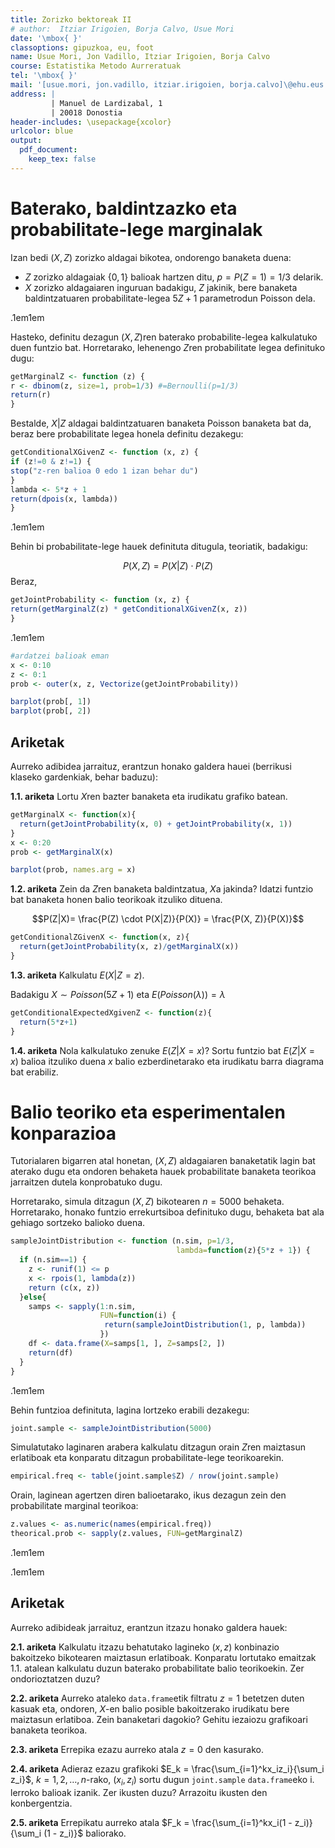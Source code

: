 ```yaml
---
title: Zorizko bektoreak II
# author:  Itziar Irigoien, Borja Calvo, Usue Mori
date: '\mbox{ }'
classoptions: gipuzkoa, eu, foot
name: Usue Mori, Jon Vadillo, Itziar Irigoien, Borja Calvo 
course: Estatistika Metodo Aurreratuak
tel: '\mbox{ }'
mail: '[usue.mori, jon.vadillo, itziar.irigoien, borja.calvo]\@ehu.eus'
address: | 
         | Manuel de Lardizabal, 1
         | 20018 Donostia
header-includes: \usepackage{xcolor}
urlcolor: blue
output:
  pdf_document:
    keep_tex: false
---
```





# Baterako, baldintzazko eta probabilitate-lege marginalak

Izan bedi $(X, Z)$ zorizko aldagai bikotea, ondorengo banaketa duena:

+ $Z$ zorizko aldagaiak $\{0, 1\}$ balioak hartzen ditu, $p = P(Z=1) = 1/3$ delarik. 
+ $X$ zorizko aldagaiaren inguruan badakigu, $Z$ jakinik, bere banaketa baldintzatuaren probabilitate-legea $5Z + 1$ parametrodun Poisson dela.

\bigskip

\sffamily\fboxrule.1em\fboxsep1em
\fcolorbox{black}{yellow}{\color{black}
  \begin{minipage}[c][0.5cm][t]{15cm}
  \textbf{Ariketa:} Zein probabilitate-banaketa ezagun jarraitzen du $Z$ aldagaiak?
  \end{minipage}}

\bigskip


 
Hasteko, definitu dezagun $(X, Z)$ren baterako probabilite-legea kalkulatuko duen funtzio bat. Horretarako, lehenengo $Z$ren probabilitate legea definituko dugu:

```r
getMarginalZ <- function (z) {
r <- dbinom(z, size=1, prob=1/3) #=Bernoulli(p=1/3)
return(r)
}
```


Bestalde, $X|Z$ aldagai baldintzatuaren banaketa Poisson banaketa bat da, beraz bere probabilitate legea honela definitu dezakegu:

```r
getConditionalXGivenZ <- function (x, z) {
if (z!=0 & z!=1) {
stop("z-ren balioa 0 edo 1 izan behar du")
}
lambda <- 5*z + 1
return(dpois(x, lambda))
}
```
\bigskip

\sffamily\fboxrule.1em\fboxsep1em
\fcolorbox{black}{yellow}{\color{black}
  \begin{minipage}[c][0.5cm][t]{15cm}
  \textbf{Ariketa:} Bete aurreko kode blokean falta dena eta irudikatu $X|Z$ aldagaiaren probabilitate-legea.
  \end{minipage}}

\bigskip




Behin bi probabilitate-lege hauek definituta ditugula, teoriatik, badakigu:

$$P(X,Z)= P(X|Z) \cdot P(Z)$$
Beraz, 

```r
getJointProbability <- function (x, z) {
return(getMarginalZ(z) * getConditionalXGivenZ(x, z))
}
```

\bigskip

\sffamily\fboxrule.1em\fboxsep1em
\fcolorbox{black}{yellow}{\color{black}
  \begin{minipage}[c][0.5cm][t]{15cm}
  \textbf{Ariketa:} Bete aurreko kode blokean falta dena eta irudikatu $(X,Y)$ aldagaiaren probabilitate-legea hiru dimentsiotako grafiko bat erabiliz.
  \end{minipage}}

\bigskip


```r

#ardatzei balioak eman
x <- 0:10
z <- 0:1
prob <- outer(x, z, Vectorize(getJointProbability))

barplot(prob[, 1])
barplot(prob[, 2])
```




## Ariketak

Aurreko adibidea jarraituz, erantzun honako galdera hauei (berrikusi klaseko gardenkiak, behar baduzu):\bigskip

**1.1. ariketa** Lortu $X$ren bazter banaketa eta irudikatu grafiko batean.\bigskip

```r
getMarginalX <- function(x){
  return(getJointProbability(x, 0) + getJointProbability(x, 1))
}
x <- 0:20
prob <- getMarginalX(x)

barplot(prob, names.arg = x)
```


**1.2. ariketa** Zein da $Z$ren banaketa baldintzatua, $X$a jakinda? Idatzi funtzio bat banaketa honen balio teorikoak itzuliko dituena. \bigskip

$$P(Z|X)= \frac{P(Z) \cdot P(X|Z)}{P(X)} = \frac{P(X, Z)}{P(X)}$$

```r
getConditionalZGivenX <- function(x, z){
  return(getJointProbability(x, z)/getMarginalX(x))
}
```

 
**1.3. ariketa** Kalkulatu $E(X | Z=z)$.\bigskip

Badakigu $X \sim Poisson(5Z+1)$ eta $E(Poisson(\lambda)) = \lambda$

```r
getConditionalExpectedXgivenZ <- function(z){
  return(5*z+1)
}

```



**1.4. ariketa** Nola kalkulatuko zenuke $E(Z | X=x)$? Sortu funtzio bat $E(Z | X=x)$ balioa itzuliko duena $x$ balio ezberdinetarako eta irudikatu barra diagrama bat erabiliz. \bigskip



# Balio teoriko eta esperimentalen konparazioa

Tutorialaren bigarren atal honetan, $(X,Z)$ aldagaiaren banaketatik lagin bat aterako dugu eta ondoren behaketa hauek probabilitate banaketa teorikoa jarraitzen dutela konprobatuko dugu.

Horretarako, simula ditzagun $(X, Z)$ bikotearen $n=5000$ behaketa. Horretarako, honako funtzio errekurtsiboa definituko dugu, behaketa bat ala gehiago sortzeko balioko duena.

```r
sampleJointDistribution <- function (n.sim, p=1/3, 
                                     lambda=function(z){5*z + 1}) {
  if (n.sim==1) {
    z <- runif(1) <= p
    x <- rpois(1, lambda(z))
    return (c(x, z))
  }else{
    samps <- sapply(1:n.sim, 
                    FUN=function(i) {
                     return(sampleJointDistribution(1, p, lambda))
                    })
    df <- data.frame(X=samps[1, ], Z=samps[2, ])
    return(df)
  }
}
```

\bigskip

\sffamily\fboxrule.1em\fboxsep1em
\fcolorbox{black}{yellow}{\color{black}
  \begin{minipage}[c][0.5cm][t]{15cm}
  \textbf{Ariketa:} Azaldu aurreko kode blokeko 4. lerroa. Zer egiten du?
  \end{minipage}}

\bigskip




Behin funtzioa definituta, lagina lortzeko erabili dezakegu:

```r
joint.sample <- sampleJointDistribution(5000)
```

Simulatutako laginaren arabera kalkulatu ditzagun orain $Z$ren maiztasun erlatiboak eta konparatu ditzagun probabilitate-lege teorikoarekin. 

```r
empirical.freq <- table(joint.sample$Z) / nrow(joint.sample)
```

Orain, laginean agertzen diren balioetarako, ikus dezagun zein den probabilitate marginal teorikoa: 

```r
z.values <- as.numeric(names(empirical.freq))
theorical.prob <- sapply(z.values, FUN=getMarginalZ)
```

\bigskip

\sffamily\fboxrule.1em\fboxsep1em
\fcolorbox{black}{yellow}{\color{black}
  \begin{minipage}[c][0.5cm][t]{15cm}
  \textbf{Ariketa:} Maiztasun erlatiboak eta probabilitate teorikoak konparatu barra-diagrama bat erabiliz.
  \end{minipage}}

\bigskip



\bigskip

\sffamily\fboxrule.1em\fboxsep1em
\fcolorbox{black}{yellow}{\color{black}
  \begin{minipage}[c][0.5cm][t]{15cm}
  \textbf{Ariketa:} Egin ezazu gauza bera $X$ aldagaiarentzako.
  \end{minipage}}

\bigskip

\bigskip

## Ariketak

Aurreko adibideak jarraituz, erantzun itzazu honako galdera hauek:\bigskip

**2.1. ariketa** Kalkulatu itzazu behatutako lagineko $(x, z)$ konbinazio bakoitzeko bikotearen maiztasun erlatiboak. Konparatu lortutako emaitzak 1.1. atalean kalkulatu duzun baterako probabilitate balio teorikoekin. Zer ondorioztatzen duzu? \bigskip


  
**2.2. ariketa** Aurreko ataleko `data.frame`etik filtratu $z=1$ betetzen duten kasuak eta, ondoren, $X$-en balio posible bakoitzerako irudikatu bere maiztasun erlatiboa. Zein banaketari dagokio? Gehitu iezaiozu grafikoari banaketa teorikoa. \bigskip



\bigskip

**2.3. ariketa** Errepika ezazu aurreko atala  $z=0$ den kasurako.\bigskip



**2.4. ariketa** Adieraz ezazu grafikoki $E_k = \frac{\sum_{i=1}^kx_iz_i}{\sum_i z_i}$, $k=1, 2, \ldots, n$-rako, $(x_i, z_i)$ sortu dugun `joint.sample` `data.frame`eko i. lerroko balioak izanik. Zer ikusten duzu? Arrazoitu ikusten den konbergentzia. \bigskip




**2.5. ariketa** Errepikatu aurreko atala $F_k = \frac{\sum_{i=1}^kx_i(1 - z_i)}{\sum_i (1 - z_i)}$ baliorako.\bigskip


